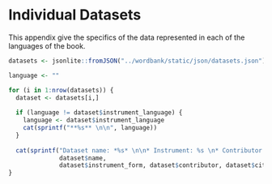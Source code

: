 # Individual Datasets {#appendix-data}

This appendix give the specifics of the data represented in each of the languages of the book.  

```r
datasets <- jsonlite::fromJSON("../wordbank/static/json/datasets.json")
```

```r
language <- ""

for (i in 1:nrow(datasets)) {
  dataset <- datasets[i,]
  
  if (language != dataset$instrument_language) {
    language <- dataset$instrument_language
    cat(sprintf("**%s** \n\n", language))
  }
  
  cat(sprintf("Dataset name: *%s* \n\n* Instrument: %s \n* Contributor: %s\n* Citation: %s\n\n",
              dataset$name, 
              dataset$instrument_form, dataset$contributor, dataset$citation))
}
```

